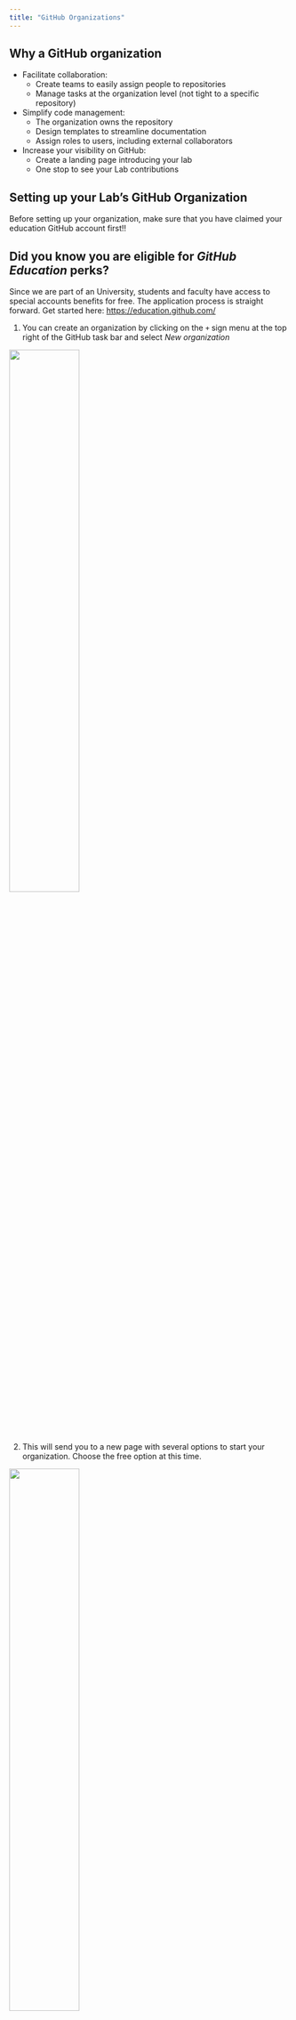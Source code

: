 ```yaml
---
title: "GitHub Organizations"
---
```


## Why a GitHub organization

- Facilitate collaboration: 
  - Create teams to easily assign people to repositories
  - Manage tasks at the organization level (not tight to a specific repository)
- Simplify code management:
  - The organization owns the repository
  - Design templates to streamline documentation
  - Assign roles to users, including external collaborators
- Increase your visibility on GitHub:
  - Create a landing page introducing your lab
  - One stop to see your Lab contributions


## Setting up your Lab's GitHub Organization

Before setting up your organization, make sure that you have claimed your education GitHub account first!! 

::: {.callout-tip}
## Did you know you are eligible for _GitHub Education_ perks?

Since we are part of an University, students and faculty have access to special accounts benefits for free. The application process is straight forward. Get started here: <https://education.github.com/>
:::

1. You can create an organization by clicking on the `+` sign  menu at the top right of the GitHub task bar and select _New organization_

![](img/github_org_setup-01_create_menu.png){fig-align="center" width=50%}

2. This will send you to a new page with several options to start your organization. Choose the free option at this time.

![](img/github_org_setup-02_select_free.png){fig-align="center" width=50%}

3. Now you can provide the name of your organization. We recommend to name it in a way that reflects your Lab name to help with the organization branding. Select the email you used to get the education discount and check the "my personal account" option.

![](img/github_org_setup-03_setup.png){fig-align="center" width=60%}

4. And congratulations this is it!! You can now invite your collaborators to the organization (you will be able to do so later as well).

![](img/github_org_setup-04_collaborators.png){fig-align="center" width=70%}

5. Your organization page should look as follow:

![](img/github_org_setup-05_org_created.png){fig-align="center" width=80%}

Note all the suggestions that GitHub is providing to help you customize your organization according to your need. We are going to follow the recommendation on the right side to add a special README that will act as a landing page for your organization.


## Adding a landing page



![](img/github_org-01_start_landingpage.png){fig-align="center" width=60%}

![](img/github_org-02_landingpage_repo.png){fig-align="center" width=70%}



![](img/github_org-03_landingpage_repo_created.png)

![](img/github_org-04_landingpage_readme.png){fig-align="center" width=70%}

![](img/github_org-05_landingpage_readme_filled.png){fig-align="center" width=70%}

![](img/github_org-06_landingpage_commit.png){fig-align="center" width=60%}

![](img/github_org-07_with_landingpage.png){fig-align="center" width=90%}
